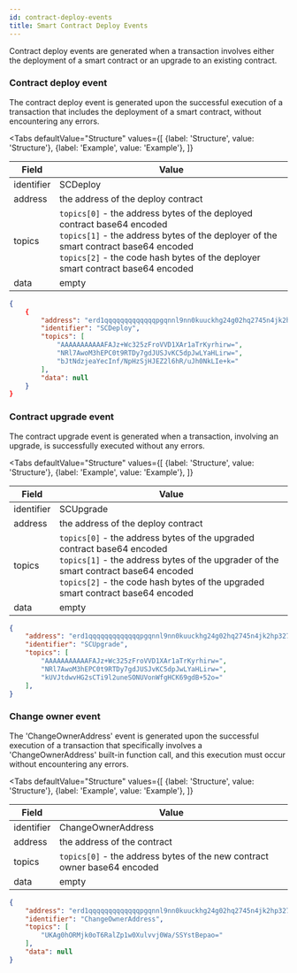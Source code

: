 ```yaml
---
id: contract-deploy-events
title: Smart Contract Deploy Events
---
```




Contract deploy events are generated when a transaction involves either the deployment of a
smart contract or an upgrade to an existing contract.

### Contract deploy event

The contract deploy event is generated upon the successful execution of a transaction that includes
the deployment of a smart contract, without encountering any errors.


<Tabs
    defaultValue="Structure"
    values={[
        {label: 'Structure', value: 'Structure'},
        {label: 'Example', value: 'Example'},
    ]}
>
<TabItem value="Structure">

| Field      | Value                                                                                                                  |
|------------|------------------------------------------------------------------------------------------------------------------------|
| identifier | SCDeploy                                                                                                           |
| address    | the address of the deploy contract                                                                                              |
| topics     | `topics[0]` - the address bytes of the deployed contract base64 encoded <br/>`topics[1]` - the address bytes of the deployer of the smart contract base64 encoded <br/> `topics[2]` - the code hash bytes of the deployer smart contract base64 encoded |
| data       | empty                                                                                                                  |

</TabItem>
<TabItem value="Example">

```json
{
    {
        "address": "erd1qqqqqqqqqqqqqpgqnnl9nn0kuuckhg24g02hq2745n4jk2hp327qcay4nm",
        "identifier": "SCDeploy",
        "topics": [
            "AAAAAAAAAAAFAJz+Wc325zFroVVD1XAr1aTrKyrhirw=",
            "NRl7AwoM3hEPC0t9RTDy7gdJUSJvKC5dpJwLYaHLirw=",
            "bJtNdzjeaYecInf/NpHzSjHJEZ2l6hR/uJh0NkLIe+k="
        ],
        "data": null
    }
}
```

</TabItem>
</Tabs>


### Contract upgrade event

The contract upgrade event is generated when a transaction, involving an upgrade, is successfully executed without any errors.


<Tabs
    defaultValue="Structure"
    values={[
        {label: 'Structure', value: 'Structure'},
        {label: 'Example', value: 'Example'},
    ]}
>
<TabItem value="Structure">

| Field      | Value                                                                                                                  |
|------------|------------------------------------------------------------------------------------------------------------------------|
| identifier | SCUpgrade                                                                                                           |
| address    | the address of the deploy contract                                                                                              |
| topics     | `topics[0]` - the address bytes of the upgraded contract base64 encoded <br/>`topics[1]` - the address bytes of the upgrader of the smart contract base64 encoded <br/> `topics[2]` - the code hash bytes of the upgraded smart contract base64 encoded |
| data       | empty                                                                                                                  |

</TabItem>
<TabItem value="Example">

```json
{
    "address": "erd1qqqqqqqqqqqqqpgqnnl9nn0kuuckhg24g02hq2745n4jk2hp327qcay4nm",
    "identifier": "SCUpgrade",
    "topics": [
        "AAAAAAAAAAAFAJz+Wc325zFroVVD1XAr1aTrKyrhirw=",
        "NRl7AwoM3hEPC0t9RTDy7gdJUSJvKC5dpJwLYaHLirw=",
        "kUVJtdwvHG2sCTi9l2uneSONUVonWfgHCK69gdB+52o="
    ],
}
```

</TabItem>
</Tabs>


### Change owner event

The 'ChangeOwnerAddress' event is generated upon the successful execution of a transaction that specifically involves
a 'ChangeOwnerAddress' built-in function call, and this execution must occur without encountering any errors.


<Tabs
    defaultValue="Structure"
    values={[
        {label: 'Structure', value: 'Structure'},
        {label: 'Example', value: 'Example'},
    ]}
>
<TabItem value="Structure">

| Field      | Value                                                                                                                  |
|------------|------------------------------------------------------------------------------------------------------------------------|
| identifier | ChangeOwnerAddress                                                                                                           |
| address    | the address of the contract                                                                                              |
| topics     | `topics[0]` - the address bytes of the new contract owner base64 encoded |
| data       | empty                                                                                                                  |

</TabItem>
<TabItem value="Example">

```json
{
    "address": "erd1qqqqqqqqqqqqqpgqnnl9nn0kuuckhg24g02hq2745n4jk2hp327qcay4nm",
    "identifier": "ChangeOwnerAddress",
    "topics": [
        "UKAg0hORMjk0oT6RalZp1w0Xulvvj0Wa/SSYstBepao="
    ],
    "data": null
}
```

</TabItem>
</Tabs>
